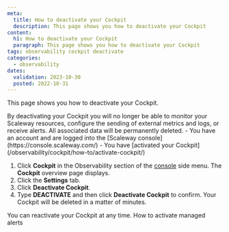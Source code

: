 ```yaml
---
meta:
  title: How to deactivate your Cockpit
  description: This page shows you how to deactivate your Cockpit
content:
  h1: How to deactivate your Cockpit
  paragraph: This page shows you how to deactivate your Cockpit
tags: observability cockpit deactivate
categories:
  - observability
dates:
  validation: 2023-10-30
  posted: 2022-10-31
---
```


This page shows you how to deactivate your Cockpit.

<Macro id="iam-requirements" />

<Message type="important">
 By deactivating your Cockpit you will no longer be able to monitor your Scaleway resources, configure the sending of external metrics and logs, or receive alerts. All associated data will be permanently deleted.
</Message>

<Message type="requirement">
  - You have an account and are logged into the [Scaleway console](https://console.scaleway.com/)
  - You have [activated your Cockpit](/observability/cockpit/how-to/activate-cockpit/)
</Message>


1. Click **Cockpit** in the Observability section of the [console](https://console.scaleway.com/) side menu. The **Cockpit** overview page displays.
2. Click the **Settings** tab.
3. Click **Deactivate Cockpit**.
4. Type **DEACTIVATE** and then click **Deactivate Cockpit** to confirm. Your Cockpit will be deleted in a matter of minutes.

<Message type="note">
 You can reactivate your Cockpit at any time.
</Message>

<Navigation title="See Also">
  <PreviousButton to="/observability/cockpit/how-to/activate-managed-alerts/">How to activate managed alerts</PreviousButton>
</Navigation>